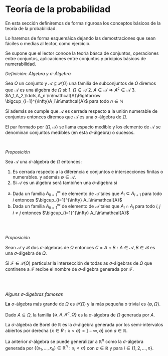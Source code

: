 # Teoría de la probabilidad


En esta sección  definiremos  de forma rigurosa los conceptos básicos de la teoría de la probabilidad.

Lo haremos de forma esquemáica dejando las demostraciones que sean  fáciles o medias al lector, como ejercicio.

Se supone que el lector conoce la teoría básca de conjuntos, operaciones entre conjuntos, aplicaciones entre conjuntos y pricipios básicos de numerabilidad.

::::: callout-definicion
::: callout-title
<i class="bi bi-book"> Definición: Álgebra y $\sigma$-Álgebra</i>
:::

::: callout-content
Sea $\Omega$ un conjunto y $\mathcal{A}\subseteq \mathcal{P}(\Omega)$ una familia de subconjuntos de $\Omega$ diremos que $\mathcal{A}$ es una álgebra de $\Omega$ si: 1. $\Omega\in\mathcal{A}$ 2. $A\in\mathcal{A}\Rightarrow A^c\in\mathcal{A}$ 3. $A_1,A_2,\ldots,A_n \in\mathcal{A}\Rightarrow \bigcup_{i=1}^{\infty}A_i\in\mathcal{A}$ para todo $n\in\mathbb{N}$

Sí además se cumple que $\mathcal{A}$ es cerrada respecto a la unión numerable de conjuntos entonces diremos que $\mathcal{A}$ es una $\sigma$-álgebra de $\Omega$.

El par formado por $(\Omega,\mathcal{A})$ se llama espacio medible y los elemento de $\mathcal{A}$ se denominan conjuntos medibles (en esta $\sigma$-álgebra) o sucesos.
:::
:::::
<br>

::::: callout-proposicion
::: callout-title
<i class="bi bi-book"> Proposición</i>
:::

::: callout-content
Sea $\mathcal{A}$ una $\sigma$-álgebra de $\Omega$ entonces:

1.  Es cerrada respecto a la diferencia e conjuntos e intersecciones finitas o numerables. y además $\emptyset\in\mathcal{A}$.
2.  Si $\mathcal{A}$ es un álgebra será tambiñen una $\sigma$-álgebra si

  a.  Dada un familia ${A_i}_{i=1}^{\infty}$ de elemento de $\mathcal{A}$ tales que $A_i\subseteq A_{i+1}$ para todo $i$ entonces $\bigcup_{i=1}^{\infty} A_i\in\mathcal{A}$
  b.  Dada un familia ${A_i}_{i=1}^{\infty}$ de elemento de $\mathcal{A}$ tales que $A_i\cap A_{j}$ para todo $i,j$ $i\neq j$ entonces $\bigcup_{i=1}^{\infty} A_i\in\mathcal{A}$
:::
:::::

<br>
<br>

::::: callout-proposicion
::: callout-title
<i class="bi bi-book"> Proposición</i>
:::

::: callout-content
Sean $\mathcal{A}$ y $\mathcal{B}$ dos $\sigma$-álgebras de $\Omega$ entonces
$C={A\cap B: A\in\mathcal{A}, B\in\mathcal{B}}$ es una $\sigma$-álgebra de $\Omega$.

Si $\mathcal{F}\in\mathcal{P}(\Omega)$ particular la intersección de todas 
as $\sigma$-álgebras de $\Omega$ que continene a $\mathcal{F}$ recibe el 
nombre de $\sigma$-álgebra generada por $\mathcal{F}$.
:::
:::::


<br>
<br>

::::: callout-ejemplos
::: callout-title
<i class="bi bi-book"> Alguns $\sigma$-álgebras famosas </i>
:::

::: callout-content

**La** $\sigma$-álgebra más grande de $\Omega$ es $\mathcal{P}(\Omega)$ y la más pequeña o trivial es $\{\emptyset,\Omega\}$.

Dado $A\subseteq \Omega$, la familia $\{\emptyset,A,A^c,\Omega\}$ es la $\sigma$-álgebra de $\Omega$ generada por $A$.

La $\sigma$-álgebra de Borel de $\mathbb{R}$ es la $\sigma$-álgebra generada por los semi-intervalos abiertos por derecha $\{x \in R : x<a\}=]-\infty,a]$ con $a\in\mathbb{R}$.

La anterior $\sigma$-álgebra se puede generalizar a $\mathbb{R}^n$ como la $\sigma$-álgebra generada por $\{(x_1,\ldots,x_n) \in \mathbb{R}^n : x_i<a\}$ con $a\in\mathbb{R}$ y para $i\in\{1,2,\ldots,n\}$.
:::
:::::


